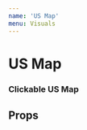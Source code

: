 ```yaml
---
name: 'US Map'
menu: Visuals
---
```




# US Map

<Playground>
  <h3>Clickable US Map</h3>
  <USMap bgFill="tertiary" />
  <USMap
    bgFill="dark"
    stateFill="warning"
    stateFillHover="warning-dark"
    stateFillActive="danger"
    stateStroke="tertiary"
    stateStrokeHover="success"
    stateStrokeActive="info"
    labelFill="danger"
    labelFillHover="success"
    labelFillActive="info"
    pacificStates={false}
    territories={false}
  />
  <USMap bgFill="neutral" stateFill="dark" stateStroke="neutral" labelColor="light" showLabels={false} />
</Playground>

## Props

<Props of={USMap} />
